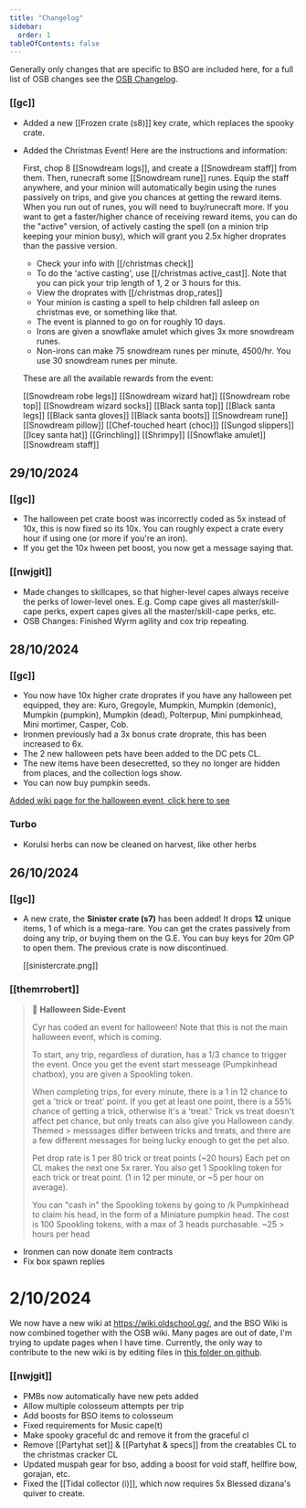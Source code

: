 ```yaml
---
title: "Changelog"
sidebar:
  order: 1
tableOfContents: false
---
```


Generally only changes that are specific to BSO are included here, for a full list of OSB changes see the [OSB Changelog](/changelog).

<Update date="18/12/2024" firstHash="dd98c03c941d4a45e544390d2833c4cfc0e9c843" secondHash="837e89eacb67e6f187c5ac1d851bdf010c8c940c" isNew />

### [[gc]]

- Added a new [[Frozen crate (s8)]] key crate, which replaces the spooky crate.
- Added the Christmas Event! Here are the instructions and information:

  First, chop 8 [[Snowdream logs]], and create a [[Snowdream staff]] from them. Then, runecraft some [[Snowdream rune]] runes. Equip the staff anywhere, and your minion will automatically begin using the runes passively on trips, and give you chances at getting the reward items. When you run out of runes, you will need to buy/runecraft more. If you want to get a faster/higher chance of receiving reward items, you can do the "active" version, of actively casting the spell (on a minion trip keeping your minion busy), which will grant you 2.5x higher droprates than the passive version.

  - Check your info with [[/christmas check]] 
  - To do the 'active casting', use [[/christmas active_cast]]. Note that you can pick your trip length of 1, 2 or 3 hours for this.
  - View the droprates with [[/christmas drop_rates]]
  - Your minion is casting a spell to help children fall asleep on christmas eve, or something like that.
  - The event is planned to go on for roughly 10 days.
  - Irons are given a snowflake amulet which gives 3x more snowdream runes.
  - Non-irons can make 75 snowdream runes per minute, 4500/hr. You use 30 snowdream runes per minute.

  These are all the available rewards from the event:

  [[Snowdream robe legs]] [[Snowdream wizard hat]] [[Snowdream robe top]] [[Snowdream wizard socks]] [[Black santa top]] [[Black santa legs]] [[Black santa gloves]] [[Black santa boots]] [[Snowdream rune]] [[Snowdream pillow]] [[Chef-touched heart (choc)]] [[Sungod slippers]] [[Icey santa hat]] [[Grinchling]] [[Shrimpy]] [[Snowflake amulet]] [[Snowdream staff]]

## 29/10/2024

### [[gc]]

- The halloween pet crate boost was incorrectly coded as 5x instead of 10x, this is now fixed so its 10x. You can roughly expect a crate every hour if using one (or more if you're an iron).
- If you get the 10x hween pet boost, you now get a message saying that.

### [[nwjgit]]

- Made changes to skillcapes, so that higher-level capes always receive the perks of lower-level ones. E.g. Comp cape gives all master/skill-cape perks, expert capes gives all the master/skill-cape perks, etc.
- OSB Changes: Finished Wyrm agility and cox trip repeating.

## 28/10/2024

### [[gc]]

- You now have 10x higher crate droprates if you have any halloween pet equipped, they are: Kuro, Gregoyle, Mumpkin, Mumpkin (demonic), Mumpkin (pumpkin), Mumpkin (dead), Polterpup, Mini pumpkinhead, Mini mortimer, Casper, Cob.
- Ironmen previously had a 3x bonus crate droprate, this has been increased to 6x.
- The 2 new halloween pets have been added to the DC pets CL.
- The new items have been desecretted, so they no longer are hidden from places, and the collection logs show.
- You can now buy pumpkin seeds.

[Added wiki page for the halloween event, click here to see](/bso/miscelleanous/events/#halloween-2024)

### Turbo

- Korulsi herbs can now be cleaned on harvest, like other herbs

## 26/10/2024

### [[gc]]

- A new crate, the **Sinister crate (s7)** has been added! It drops **12** unique items, 1 of which is a mega-rare. You can get the crates passively from doing any trip, or buying them on the G.E. You can buy keys for 20m GP to open them. The previous crate is now discontinued.

  [[sinistercrate.png]]

### [[themrrobert]]

> 🎃 **Halloween Side-Event**
>
> Cyr has coded an event for halloween! Note that this is not the main halloween event, which is coming.
>
> To start, any trip, regardless of duration, has a 1/3 chance to trigger the event. Once you get the event start messeage (Pumpkinhead chatbox), you are given a Spookling token.
>
> When completing trips, for every minute, there is a 1 in 12 chance to get a 'trick or treat' point. If you get at least one point, there is a 55% chance of getting a trick, otherwise it's a 'treat.' Trick vs treat doesn't affect pet chance, but only treats can also give you Halloween candy. Themed > messsages differ between tricks and treats, and there are a few different messages for being lucky enough to get the pet also.
>
> Pet drop rate is 1 per 80 trick or treat points (~20 hours) Each pet on CL makes the next one 5x rarer. You also get 1 Spookling token for each trick or treat point. (1 in 12 per minute, or ~5 per hour on average).
>
> You can "cash in" the Spookling tokens by going to /k Pumpkinhead to claim his head, in the form of a Miniature pumpkin head. The cost is 100 Spookling tokens, with a max of 3 heads purchasable. ~25 > hours per head

- Ironmen can now donate item contracts
- Fix box spawn replies

# 2/10/2024

We now have a new wiki at https://wiki.oldschool.gg/, and the BSO Wiki is now combined together with the OSB wiki. Many pages are out of date, I'm trying to update pages when I have time. Currently, the only way to contribute to the new wiki is by editing files in [this folder on github](https://github.com/oldschoolgg/oldschoolbot/tree/master/docs/src/content/docs).

### [[nwjgit]]

- PMBs now automatically have new pets added
- Allow multiple colosseum attempts per trip
- Add boosts for BSO items to colosseum
- Fixed requirements for Music cape(t)
- Make spooky graceful dc and remove it from the graceful cl
- Remove [[Partyhat set]] & [[Partyhat & specs]] from the creatables CL to the christmas cracker CL
- Updated muspah gear for bso, adding a boost for void staff, hellfire bow, gorajan, etc.
- Fixed the [[Tidal collector (i)]], which now requires 5x Blessed dizana's quiver to create.
